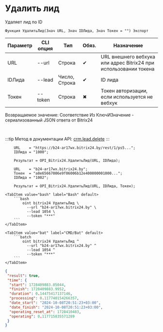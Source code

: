 ﻿---
sidebar_position: 2
---


# Удалить лид
 Удаляет лид по ID



`Функция УдалитьЛид(Знач URL, Знач IDЛида, Знач Токен = "") Экспорт`

  | Параметр | CLI опция | Тип | Обяз. | Назначение |
  |-|-|-|-|-|
  | URL | --url | Строка | &#x2714; | URL внешнего вебхука или адрес Bitrix24 при использовании токена |
  | IDЛида | --lead | Число, Строка | &#x2714; | ID лида |
  | Токен | --token | Строка | &#x2716; | Токен авторизации, если используется не вебхук |

  
  Возвращаемое значение:   Соответствие Из КлючИЗначение - сериализованный JSON ответа от Bitrix24

<br/>

:::tip
Метод в документации API: [crm.lead.delete](https://dev.1c-bitrix.ru/rest_help/crm/leads/crm_lead_delete.php)
:::
<br/>


```bsl title="Пример использования для 1С:Предприятие/OneScript"
    URL    = "https://b24-ar17wx.bitrix24.by/rest/1/ps5...";
    IDЛида = "1000";

    Результат = OPI_Bitrix24.УдалитьЛид(URL, IDЛида);

    URL    = "b24-ar17wx.bitrix24.by";
    Токен  = "a8e65667006e9f06006b12e400000001000...";
    IDЛида = "1002";

    Результат = OPI_Bitrix24.УдалитьЛид(URL, IDЛида, Токен);
```
    

 <Tabs>
  
    <TabItem value="bash" label="Bash" default>
        ```bash
            oint bitrix24 УдалитьЛид \
              --url "b24-ar17wx.bitrix24.by" \
              --lead 1054 \
              --token "***"
        ```
    </TabItem>
  
    <TabItem value="bat" label="CMD/Bat" default>
        ```batch
            oint bitrix24 УдалитьЛид ^
              --url "b24-ar17wx.bitrix24.by" ^
              --lead 1054 ^
              --token "***"
        ```
    </TabItem>
</Tabs>


```json title="Результат"
{
 "result": true,
 "time": {
  "start": 1728409883.85044,
  "finish": 1728409883.9952,
  "duration": 0.14475417137146,
  "processing": 0.117740154266357,
  "date_start": "2024-10-08T20:51:23+03:00",
  "date_finish": "2024-10-08T20:51:23+03:00",
  "operating_reset_at": 1728410483,
  "operating": 0.117715835571289
 }
}
```
